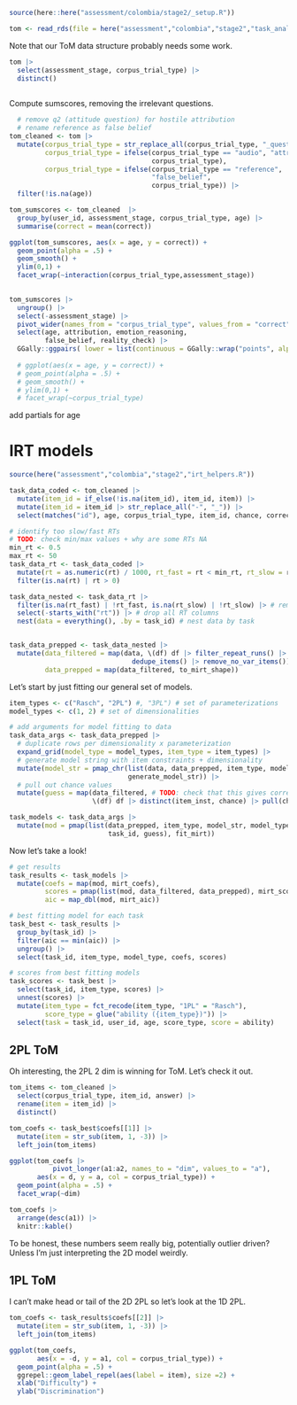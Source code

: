 
```r
source(here::here("assessment/colombia/stage2/_setup.R"))

tom <- read_rds(file = here("assessment","colombia","stage2","task_analyses","data","tom_data.rds"))
```

Note that our ToM data structure probably needs some work.

```r
tom |>
  select(assessment_stage, corpus_trial_type) |>
  distinct()
  
```


Compute sumscores, removing the irrelevant questions.


```r

  # remove q2 (attitude question) for hostile attribution
  # rename reference as false belief
tom_cleaned <- tom |>
  mutate(corpus_trial_type = str_replace_all(corpus_trial_type, "_question",""), 
         corpus_trial_type = ifelse(corpus_trial_type == "audio", "attribution", 
                                    corpus_trial_type), 
         corpus_trial_type = ifelse(corpus_trial_type == "reference", 
                                    "false_belief",
                                    corpus_trial_type)) |>
  filter(!is.na(age)) 
```

```r
tom_sumscores <- tom_cleaned  |> 
  group_by(user_id, assessment_stage, corpus_trial_type, age) |>
  summarise(correct = mean(correct)) 

ggplot(tom_sumscores, aes(x = age, y = correct)) + 
  geom_point(alpha = .5) + 
  geom_smooth() +
  ylim(0,1) + 
  facet_wrap(~interaction(corpus_trial_type,assessment_stage))
  
```

```r
tom_sumscores |>
  ungroup() |>
  select(-assessment_stage) |>
  pivot_wider(names_from = "corpus_trial_type", values_from = "correct") |>
  select(age, attribution, emotion_reasoning, 
         false_belief, reality_check) |>
  GGally::ggpairs( lower = list(continuous = GGally::wrap("points", alpha = 0.3)))
  
  # ggplot(aes(x = age, y = correct)) + 
  # geom_point(alpha = .5) + 
  # geom_smooth() +
  # ylim(0,1) + 
  # facet_wrap(~corpus_trial_type)

```


add partials for age

# IRT models

```r
source(here("assessment","colombia","stage2","irt_helpers.R"))

task_data_coded <- tom_cleaned |>
  mutate(item_id = if_else(!is.na(item_id), item_id, item)) |>
  mutate(item_id = item_id |> str_replace_all("-", "_")) |>
  select(matches("id"), age, corpus_trial_type, item_id, chance, correct, rt, server_timestamp)

# identify too slow/fast RTs
# TODO: check min/max values + why are some RTs NA
min_rt <- 0.5
max_rt <- 50
task_data_rt <- task_data_coded |>
  mutate(rt = as.numeric(rt) / 1000, rt_fast = rt < min_rt, rt_slow = rt > max_rt) |>
  filter(is.na(rt) | rt > 0)

task_data_nested <- task_data_rt |>
  filter(is.na(rt_fast) | !rt_fast, is.na(rt_slow) | !rt_slow) |> # remove too slow/fast RTs
  select(-starts_with("rt")) |> # drop all RT columns
  nest(data = everything(), .by = task_id) # nest data by task


task_data_prepped <- task_data_nested |>
  mutate(data_filtered = map(data, \(df) df |> filter_repeat_runs() |>
                               dedupe_items() |> remove_no_var_items()),
         data_prepped = map(data_filtered, to_mirt_shape))
```

Let's start by just fitting our general set of models. 

```r
item_types <- c("Rasch", "2PL") #, "3PL") # set of parameterizations
model_types <- c(1, 2) # set of dimensionalities

# add arguments for model fitting to data
task_data_args <- task_data_prepped |>
  # duplicate rows per dimensionality x parameterization
  expand_grid(model_type = model_types, item_type = item_types) |>
  # generate model string with item constraints + dimensionality
  mutate(model_str = pmap_chr(list(data, data_prepped, item_type, model_type),
                              generate_model_str)) |>
  # pull out chance values
  mutate(guess = map(data_filtered, # TODO: check that this gives correct order
                     \(df) df |> distinct(item_inst, chance) |> pull(chance)))

task_models <- task_data_args |>
  mutate(mod = pmap(list(data_prepped, item_type, model_str, model_type,
                         task_id, guess), fit_mirt))

```
Now let's take a look!

```r
# get results
task_results <- task_models |>
  mutate(coefs = map(mod, mirt_coefs),
         scores = pmap(list(mod, data_filtered, data_prepped), mirt_scores),
         aic = map_dbl(mod, mirt_aic))

# best fitting model for each task
task_best <- task_results |>
  group_by(task_id) |>
  filter(aic == min(aic)) |>
  ungroup() |>
  select(task_id, item_type, model_type, coefs, scores)

# scores from best fitting models
task_scores <- task_best |>
  select(task_id, item_type, scores) |>
  unnest(scores) |>
  mutate(item_type = fct_recode(item_type, "1PL" = "Rasch"),
         score_type = glue("ability ({item_type})")) |>
  select(task = task_id, user_id, age, score_type, score = ability)
```

## 2PL ToM

Oh interesting, the 2PL 2 dim is winning for ToM. Let's check it out. 

```r
tom_items <- tom_cleaned |>
  select(corpus_trial_type, item_id, answer) |>
  rename(item = item_id) |>
  distinct()

tom_coefs <- task_best$coefs[[1]] |>
  mutate(item = str_sub(item, 1, -3)) |>
  left_join(tom_items)

ggplot(tom_coefs |> 
           pivot_longer(a1:a2, names_to = "dim", values_to = "a"), 
       aes(x = d, y = a, col = corpus_trial_type)) + 
  geom_point(alpha = .5) + 
  facet_wrap(~dim)
```

```r
tom_coefs |>
  arrange(desc(a1)) |>
  knitr::kable()
```

To be honest, these numbers seem really big, potentially outlier driven? Unless I'm just interpreting the 2D model weirdly. 


## 1PL ToM

I can't make head or tail of the 2D 2PL so let's look at the 1D 2PL. 

```r
tom_coefs <- task_results$coefs[[2]] |>
  mutate(item = str_sub(item, 1, -3)) |>
  left_join(tom_items)

ggplot(tom_coefs, 
       aes(x = -d, y = a1, col = corpus_trial_type)) + 
  geom_point(alpha = .5) +
  ggrepel::geom_label_repel(aes(label = item), size =2) + 
  xlab("Difficulty") + 
  ylab("Discrimination")
```

